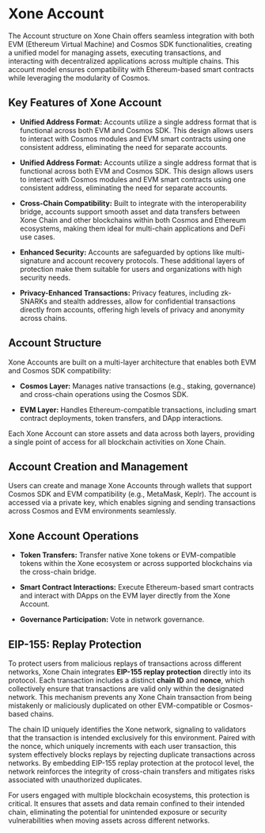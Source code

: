 # Xone Account

The Account structure on Xone Chain offers seamless integration with both EVM (Ethereum Virtual Machine) and Cosmos SDK functionalities, creating a unified model for managing assets, executing transactions, and interacting with decentralized applications across multiple chains. This account model ensures compatibility with Ethereum-based smart contracts while leveraging the modularity of Cosmos.

## Key Features of Xone Account

- **Unified Address Format:**
Accounts utilize a single address format that is functional across both EVM and Cosmos SDK. This design allows users to interact with Cosmos modules and EVM smart contracts using one consistent address, eliminating the need for separate accounts.

- **Unified Address Format:**
Accounts utilize a single address format that is functional across both EVM and Cosmos SDK. This design allows users to interact with Cosmos modules and EVM smart contracts using one consistent address, eliminating the need for separate accounts.

- **Cross-Chain Compatibility:**
Built to integrate with the interoperability bridge, accounts support smooth asset and data transfers between Xone Chain and other blockchains within both Cosmos and Ethereum ecosystems, making them ideal for multi-chain applications and DeFi use cases.

- **Enhanced Security:**
Accounts are safeguarded by options like multi-signature and account recovery protocols. These additional layers of protection make them suitable for users and organizations with high security needs.

- **Privacy-Enhanced Transactions:**
Privacy features, including zk-SNARKs and stealth addresses, allow for confidential transactions directly from accounts, offering high levels of privacy and anonymity across chains.

## Account Structure

Xone Accounts are built on a multi-layer architecture that enables both EVM and Cosmos SDK compatibility:

- **Cosmos Layer:** Manages native transactions (e.g., staking, governance) and cross-chain operations using the Cosmos SDK.

- **EVM Layer:** Handles Ethereum-compatible transactions, including smart contract deployments, token transfers, and DApp interactions.

Each Xone Account can store assets and data across both layers, providing a single point of access for all blockchain activities on Xone Chain.

## Account Creation and Management

Users can create and manage Xone Accounts through wallets that support Cosmos SDK and EVM compatibility (e.g., MetaMask, Keplr). The account is accessed via a private key, which enables signing and sending transactions across Cosmos and EVM environments seamlessly.

## Xone Account Operations

- **Token Transfers:**
Transfer native Xone tokens or EVM-compatible tokens within the Xone ecosystem or across supported blockchains via the cross-chain bridge.

- **Smart Contract Interactions:**
Execute Ethereum-based smart contracts and interact with DApps on the EVM layer directly from the Xone Account.

- **Governance Participation:**
Vote in network governance.

## EIP-155: Replay Protection

To protect users from malicious replays of transactions across different networks, Xone Chain integrates **EIP-155 replay protection** directly into its protocol. Each transaction includes a distinct **chain ID** and **nonce**, which collectively ensure that transactions are valid only within the designated network. This mechanism prevents any Xone Chain transaction from being mistakenly or maliciously duplicated on other EVM-compatible or Cosmos-based chains.

The chain ID uniquely identifies the Xone network, signaling to validators that the transaction is intended exclusively for this environment. Paired with the nonce, which uniquely increments with each user transaction, this system effectively blocks replays by rejecting duplicate transactions across networks. By embedding EIP-155 replay protection at the protocol level, the network reinforces the integrity of cross-chain transfers and mitigates risks associated with unauthorized duplicates.

For users engaged with multiple blockchain ecosystems, this protection is critical. It ensures that assets and data remain confined to their intended chain, eliminating the potential for unintended exposure or security vulnerabilities when moving assets across different networks.






